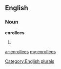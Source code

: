 ==English==

===Noun===
'''enrollees'''

# {{plural of|[[enrollee]]}}

[[Category:English plurals]]

[[ar:enrollees]]
[[my:enrollees]]